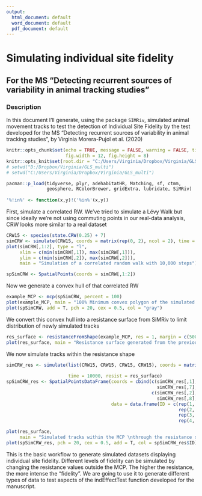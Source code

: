 ---
output:
  html_document: default
  word_document: default
  pdf_document: default
---
# Simulating individual site fidelity

## For the MS "Detecting recurrent sources of variability in animal tracking studies"

### Description

In this document I'll generate, using the package `SIMRiv`, simulated animal movement tracks to test the detection of Individual Site Fidelity by the test developed for the MS "Detecting recurrent sources of variability in animal tracking studies", by Virginia Morera-Pujol et al. (2020) 

```{r setup, include = F}
knitr::opts_chunk$set(echo = TRUE, message = FALSE, warning = FALSE, tidy = TRUE, 
                      fig.width = 12, fig.height = 8)
knitr::opts_knit$set(root.dir = "C:/Users/Virginia/Dropbox/Virginia/GLS_multi/scripts")
# setwd("D:/Dropbox/Virginia/GLS_multi")
# setwd("C:/Users/Virginia/Dropbox/Virginia/GLS_multi")

pacman::p_load(tidyverse, plyr, adehabitatHR, Matching, sf, ctmm,
               geosphere, RColorBrewer, gridExtra, lubridate, SiMRiv)
  
'%!in%' <- function(x,y)!('%in%'(x,y))
```


First, simulate a correlated RW. We've tried to simulate a Lévy Walk but since ideally we're not using commuting points in our real-data analysis, CRW looks more similar to a real dataset
```{r randomwalk demo, echo = TRUE, message = FALSE, warning = FALSE, results = 'hide'}
CRW15 <- species(state.CRW(0.25) + 7)
simCRW <- simulate(CRW15, coords = matrix(rep(0, 2), ncol = 2), time = 10000)
plot(simCRW[,1:2], type = "l", 
     xlim = c(min(simCRW[,1]), max(simCRW[,1])), 
     ylim = c(min(simCRW[,2]), max(simCRW[,2])), 
     main = "Simulation of a correlated random walk with 10,000 steps")

spSimCRW <- SpatialPoints(coords = simCRW[,1:2])
```

Now we generate a convex hull of that correlated RW
```{r convexhull demo, results = 'hide', echo = TRUE, message = FALSE, warning = FALSE}
example_MCP <- mcp(spSimCRW, percent = 100)
plot(example_MCP, main = "100% Minimum convex polygon of the simulated CRW")
plot(spSimCRW, add = T, pch = 20, cex = 0.5, col = "gray")
```

We convert this convex hull into a resistance surface from SiMRiv to limit distribution of newly simulated tracks
```{r resistancesurface demo, echo = TRUE, message = FALSE, warning = FALSE}
res_surface <- resistanceFromShape(example_MCP, res = 1, margin = c(500, 500))
plot(res_surface, main = "Resistance surface generated from the previous MCP")
```

We now simulate tracks within the resistance shape
```{r simulate demo,  echo = TRUE, message = FALSE, warning = FALSE}
simCRW_res <- simulate(list(CRW15, CRW15, CRW15, CRW15), coords = matrix(rep(0, 8), 
                                                                         ncol = 2), 
                       time = 10000, resist = res_surface)
spSimCRW_res <- SpatialPointsDataFrame(coords = cbind(c(simCRW_res[,1], simCRW_res[,4], 
                                                        simCRW_res[,7], simCRW_res[,10]),
                                                      c(simCRW_res[,2], simCRW_res[,5], 
                                                        simCRW_res[,8], simCRW_res[,11])),
                                       data = data.frame(ID = c(rep(1, 10000), 
                                                                rep(2, 10000), 
                                                                rep(3, 10000),
                                                                rep(4, 10000))))

plot(res_surface, 
     main = "Simulated tracks within the MCP \nthrough the resistance surface")
plot(spSimCRW_res, pch = 20, cex = 0.5, add = T, col = spSimCRW_res$ID)
```

This is the basic workflow to generate simulated datasets displaying individual site fidelity. Different levels of fidelity can be simulated by changing the resistance values outside the MCP. The higher the resistance, the more intense the "fidelity". We are going to use it to generate different types of data to test aspects of the indEffectTest function developed for the manuscript.
